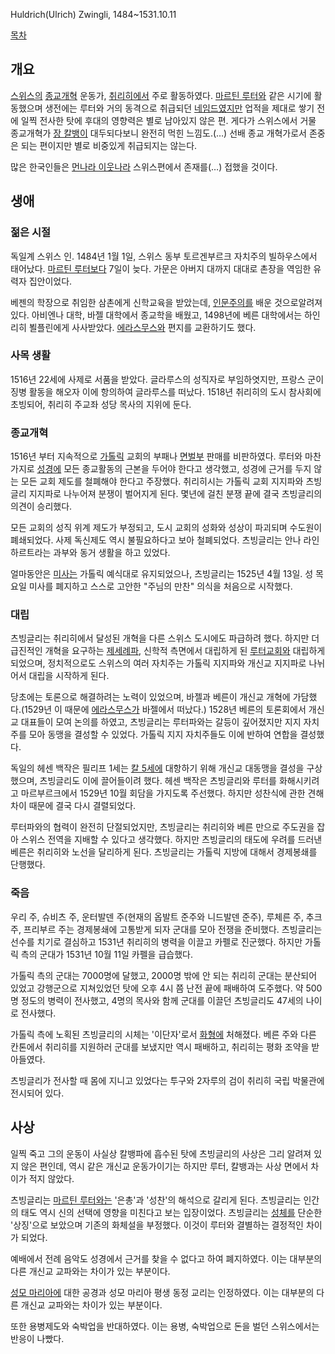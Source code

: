 Huldrich(Ulrich) Zwingli, 1484~1531.10.11

[[목차]]
== 개요 ==
[[스위스]]의 [[종교개혁]] 운동가, [[취리히]]에서 주로 활동하였다. [[마르틴 루터]]와 같은 시기에 활동했으며 생전에는 루터와 거의 동격으로 취급되던 [[네임드]]였지만 업적을 제대로 쌓기 전에 일찍 전사한 탓에 후대의 영향력은 별로 남아있지 않은 편. 게다가 스위스에서 거물 종교개혁가 [[장 칼뱅]]이 대두되다보니 완전히 먹힌 느낌도.(…) 선배 종교 개혁가로서 존중은 되는 편이지만 별로 비중있게 취급되지는 않는다.

많은 한국인들은 [[먼나라 이웃나라]] 스위스편에서 존재를(…) 접했을 것이다.

== 생애 ==
=== 젊은 시절 ===
독일계 스위스 인. 1484년 1월 1일, 스위스 동부 토르겐부르크 자치주의 빌하우스에서 태어났다. [[마르틴 루터]]보다 7일이 늦다. 가문은 아버지 대까지 대대로 촌장을 역임한 유력자 집안이었다.

베젠의 학장으로 취임한 삼촌에게 신학교육을 받았는데, [[인문주의]]를 배운 것으로알려져 있다. 아비엔나 대학, 바젤 대학에서 종교학을 배웠고, 1498년에 베른 대학에서는 하인리히 뵐플린에게 사사받았다. [[에라스무스]]와 편지를 교환하기도 했다.

=== 사목 생활 ===
1516년 22세에 사제로 서품을 받았다. 글라루스의 성직자로 부임하엿지만, 프랑스 군이 징병 활동을 해오자 이에 항의하여 글라루스를 떠났다. 1518년 취리히의 도시 참사회에 초빙되어, 취리히 주교좌 성당 목사의 지위에 둔다.

=== 종교개혁 ===
1516년 부터 지속적으로 [[가톨릭]] 교회의 부패나 [[면벌부]] 판매를 비판하였다. 루터와 마찬가지로 [[성경]]에 모든 종교활동의 근본을 두어야 한다고 생각했고, 성경에 근거를 두지 않는 모든 교회 제도를 철폐해야 한다고 주장했다. 취리히시는 가톨릭 교회 지지파와 츠빙글리 지지파로 나누어져 분쟁이 벌어지게 된다. 몇년에 걸친 분쟁 끝에 결국 츠빙글리의 의견이 승리했다.

모든 교회의 성직 위계 제도가 부정되고, 도시 교회의 성화와 성상이 파괴되며 수도원이 폐쇄되었다. 사제 독신제도 역시 불필요하다고 보아 철폐되었다. 츠빙글리는 안나 라인하르트라는 과부와 동거 생활을 하고 있었다.

얼마동안은 [[미사]]는 가톨릭 예식대로 유지되었으나, 츠빙글리는 1525년 4월 13일. 성 목요일 미사를 폐지하고 스스로 고안한 "주님의 만찬" 의식을 처음으로 시작했다.

=== 대립 ===
츠빙글리는 취리히에서 달성된 개혁을 다른 스위스 도시에도 파급하려 했다. 하지만 더 급진적인 개혁을 요구하는 [[제세례파]], 신학적 측면에서 대립하게 된 [[루터교회]]와 대립하게 되었으며, 정치적으로도 스위스의 여러 자치주는 가톨릭 지지파와 개신교 지지파로 나뉘어서 대립을 시작하게 된다.

당초에는 토론으로 해결하려는 노력이 있었으며, 바젤과 베른이 개신교 개혁에 가담했다.(1529년 이 때문에 [[에라스무스]]가 바젤에서 떠났다.) 1528년 베른의 토론회에서 개신교 대표들이 모여 논의를 하였고, 츠빙글리는 루터파와는 갈등이 깊어졌지만 지지 자치주를 모아 동맹을 결성할 수 있었다. 가톨릭 지지 자치주들도 이에 반하여 연합을 결성했다.

독일의 헤센 백작은 필리프 1세는 [[칼 5세]]에 대항하기 위해 개신교 대동맹을 결성을 구상했으며, 츠빙글리도 이에 끌어들이려 했다. 헤센 백작은 츠빙글리와 루터를 화해시키려고 마르부르크에서 1529년 10월 회담을 가지도록 주선했다. 하지만 성찬식에 관한 견해 차이 때문에 결국 다시 결렬되었다.

루터파와의 협력이 완전히 단절되었지만, 츠빙글리는 취리히와 베른 만으로 주도권을 잡아 스위스 전역을 지배할 수 있다고 생각했다. 하지만 츠빙글리의 태도에 우려를 드러낸 베른은 취리히와 노선을 달리하게 된다. 츠빙글리는 가톨릭 지방에 대해서 경제봉쇄를 단행했다.

=== 죽음 ===
우리 주, 슈비츠 주, 운터발덴 주(현재의 옵발트 준주와 니드발덴 준주), 루체른 주, 추크 주, 프리부르 주는 경제봉쇄에 고통받게 되자 군대를 모아 전쟁을 준비했다. 츠빙글리는 선수를 치기로 결심하고 1531년 취리히의 병력을 이끌고 카펠로 진군했다. 하지만 가톨릭 측의 군대가 1531년 10월 11일 카펠을 급습했다.

가톨릭 측의 군대는 7000명에 달했고, 2000명 밖에 안 되는 취리히 군대는 분산되어 있었고 강행군으로 지쳐있었던 탓에 오후 4시 쯤 난전 끝에 패배하여 도주했다. 약 500명 정도의 병력이 전사했고, 4명의 목사와 함께 군대를 이끌던 츠빙글리도 47세의 나이로 전사했다.

가톨릭 측에 노획된 츠빙글리의 시체는 '이단자'로서 [[화형]]에 처해졌다. 베른 주와 다른 칸톤에서 취리히를 지원하러 군대를 보냈지만 역시 패배하고, 취리히는 평화 조약을 받아들였다.

츠빙글리가 전사할 때 몸에 지니고 있었다는 투구와 2자루의 검이 취리히 국립 박물관에 전시되어 있다.

== 사상 ==
일찍 죽고 그의 운동이 사실상 칼뱅파에 흡수된 탓에 츠빙글리의 사상은 그리 알려져 있지 않은 편인데, 역시 같은 개신교 운동가이기는 하지만 루터, 칼뱅과는 사상 면에서 차이가 적지 않았다.

츠빙글리는 [[마르틴 루터]]와는 '은총'과 '성찬'의 해석으로 갈리게 된다. 츠빙글리는 인간의 태도 역시 신의 선택에 영향을 미친다고 보는 입장이었다. 츠빙글리는 [[성체]]를 단순한 '상징'으로 보았으며 기존의 화체설을 부정했다. 이것이 루터와 결별하는 결정적인 차이가 되었다.

예배에서 전례 음악도 성경에서 근거를 찾을 수 없다고 하여 폐지하였다. 이는 대부분의 다른 개신교 교파와는 차이가 있는 부분이다.

[[성모 마리아]]에 대한 공경과 성모 마리아 평생 동정 교리는 인정하였다. 이는 대부분의 다른 개신교 교파와는 차이가 있는 부분이다.

또한 용병제도와 숙박업을 반대하였다. 이는 용병, 숙박업으로 돈을 벌던 스위스에서는 반응이 나빴다.
